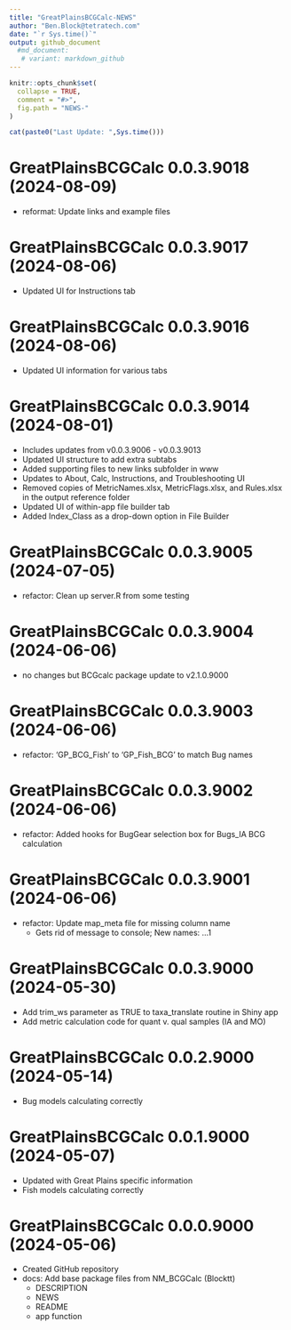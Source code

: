 ```yaml
---
title: "GreatPlainsBCGCalc-NEWS"
author: "Ben.Block@tetratech.com"
date: "`r Sys.time()`"
output: github_document
  #md_document:
   # variant: markdown_github
---
```


<!-- NEWS.md is generated from NEWS.Rmd. Please edit that file -->

```r
knitr::opts_chunk$set(
  collapse = TRUE,
  comment = "#>",
  fig.path = "NEWS-"
)
```

```r
cat(paste0("Last Update: ",Sys.time()))
```

# GreatPlainsBCGCalc 0.0.3.9018 (2024-08-09)

* reformat: Update links and example files

# GreatPlainsBCGCalc 0.0.3.9017 (2024-08-06)

* Updated UI for Instructions tab

# GreatPlainsBCGCalc 0.0.3.9016 (2024-08-06)

* Updated UI information for various tabs

# GreatPlainsBCGCalc 0.0.3.9014 (2024-08-01)

* Includes updates from v0.0.3.9006 - v0.0.3.9013
* Updated UI structure to add extra subtabs
* Added supporting files to new links subfolder in www
* Updates to About, Calc, Instructions, and Troubleshooting UI
* Removed copies of MetricNames.xlsx, MetricFlags.xlsx, and Rules.xlsx in the output reference folder
* Updated UI of within-app file builder tab
* Added Index_Class as a drop-down option in File Builder

# GreatPlainsBCGCalc 0.0.3.9005 (2024-07-05)

* refactor: Clean up server.R from some testing

# GreatPlainsBCGCalc 0.0.3.9004 (2024-06-06)

-   no changes but BCGcalc package update to v2.1.0.9000

# GreatPlainsBCGCalc 0.0.3.9003 (2024-06-06)

-   refactor: 'GP_BCG_Fish' to 'GP_Fish_BCG' to match Bug names

# GreatPlainsBCGCalc 0.0.3.9002 (2024-06-06)

-   refactor: Added hooks for BugGear selection box for Bugs_IA BCG calculation

# GreatPlainsBCGCalc 0.0.3.9001 (2024-06-06)

-   refactor: Update map_meta file for missing column name
    -   Gets rid of message to console; New names: ...1

# GreatPlainsBCGCalc 0.0.3.9000 (2024-05-30)

-   Add trim_ws parameter as TRUE to taxa_translate routine in Shiny app
-   Add metric calculation code for quant v. qual samples (IA and MO)

# GreatPlainsBCGCalc 0.0.2.9000 (2024-05-14)

-   Bug models calculating correctly

# GreatPlainsBCGCalc 0.0.1.9000 (2024-05-07)

-   Updated with Great Plains specific information
-   Fish models calculating correctly

# GreatPlainsBCGCalc 0.0.0.9000 (2024-05-06)

-   Created GitHub repository
-   docs: Add base package files from NM_BCGCalc (Blocktt)
    -   DESCRIPTION
    -   NEWS
    -   README
    -   app function
